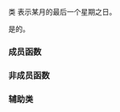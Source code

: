 {{cpp/chrono/title|weekday_last}}
{{cpp/chrono/weekday_last/navbar}}
{{ddcl|header=chrono|since=c++20|
class weekday_last;
}}

类 {{tt|weekday_last}} 表示某月的最后一个星期之日。

{{tt|weekday_last}} 是{{named req|TriviallyCopyable}}的{{named req|StandardLayoutType}}。

===成员函数===
{{dsc begin}}
{{dsc inc|cpp/chrono/weekday_last/dsc constructor}}
{{dsc inc|cpp/chrono/weekday_last/dsc weekday}}
{{dsc inc|cpp/chrono/weekday_last/dsc ok}}
{{dsc end}}

===非成员函数===
{{dsc begin}}
{{dsc inc|cpp/chrono/weekday_last/dsc operator cmp}}
{{dsc inc|cpp/chrono/weekday_last/dsc operator ltlt}}
{{dsc end}}

===辅助类===
{{dsc begin}}
{{dsc inc|cpp/chrono/dsc formatter|weekday_last}}
{{dsc hash|cpp/chrono/weekday_last|nested=true|notes={{mark c++26}}}}
{{dsc end}}

{{langlinks|en|es|ja|ru}}